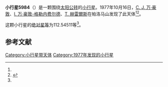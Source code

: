{{Infobox planet
| bgcolour = #FFFFC0
| name = 5984 Lysippus
| symbol = 
| image = 
| caption = 
| discovery = yes
| discovery_ref = 
| discoverer = [[科内利斯·约翰内斯·万·豪敦|C. J. 万·豪敦]]、[[英格丽·万·豪敦-格勒内费尔德|I. 万·豪敦-格勒内费尔德]]、[[湯姆·赫雷爾斯|T. 赫雷爾斯]]
| discovery_site = [[帕洛马山|帕洛马山]] 
| discovered = 1977年10月16日
| designations = yes
| mp_name = 
| named_after = 
| alt_names = 4045 T-3/ 1990 BP
| mp_category = [[主带小行星|主带小行星]]
| orbit_ref = <ref name="a">[http://ssd.jpl.nasa.gov/sbdb.cgi?sstr=5984 5984 Lysippus] {{Wayback|url=http://ssd.jpl.nasa.gov/sbdb.cgi?sstr=5984 |date=20201124022649 }}，小行星數據庫瀏覽器（JPL Small-Body Database Browser）－[[美国国家航空航天局|美国国家航空航天局]]喷气推进实验室</ref>
| epoch = 2456400.5 (2013年4月18日更新)
| aphelion = {{convert|2.6482923|AU|km|3|abbr=on|lk=out}}
| perihelion = {{convert|2.1141155|AU|km|3|abbr=on}}
| semimajor = {{convert|2.3812039|AU|km|3|abbr=on}}
| eccentricity = 0.1121653
| period = 1342.126049 [[日|日]]<br />3.67[[儒略年|儒略年]]
| avg_speed = 
| inclination = 5.70843
| asc_node = 115.47033
| mean_anomaly = 
| arg_peri = 112.54511
| satellites = 
| physical_characteristics = yes
| dimensions = 
| mass = 
| density = 
| surface_grav = 
| escape_velocity = 
| sidereal_day = 
| axial_tilt = 
| pole_ecliptic_lat = 
| pole_ecliptic_lon = 
| albedo = 
| temperatures= 
| temp_name1 = 
| mean_temp_1 = 
| max_temp_1 = 
| temp_name2 = 
| max_temp_2 = 
| spectral_type = 
| abs_magnitude = 112.54511
}}

'''小行星5984'''（{{lang-en|5984 Lysippus}}）是一颗围绕[[太阳|太阳]][[公转|公转]]的[[小行星|小行星]]。1977年10月16日，[[科内利斯·约翰内斯·万·豪敦|C. J. 万·豪敦]]、[[英格丽·万·豪敦-格勒内费尔德|I. 万·豪敦-格勒内费尔德]]、[[湯姆·赫雷爾斯|T. 赫雷爾斯]]在帕洛马山发现了此天体<ref name="a" /><ref>{{cite news|title=小行星列表|url=http://cfa-www.harvard.edu/iau/lists/NumberedMPs.txt|accessdate=2013-07-08|newspaper=哈佛大学|archive-date=2008-05-17|archive-url=https://web.archive.org/web/20080517010638/http://cfa-www.harvard.edu/iau/lists/NumberedMPs.txt|dead-url=no}}</ref>。

这颗小行星的[[绝对星等|绝对星等]]为112.54511等<ref name="a" />。

==参考文献==
{{reflist}}
{{Minor Planet Number|[[小行星5983|小行星5983]]|[[小行星5985|小行星5985]]}}

{{小天体}}

[[Category:小行星带天体|Category:小行星带天体]]
[[Category:1977年发现的小行星|Category:1977年发现的小行星]]

{{asteroid-stub}}
